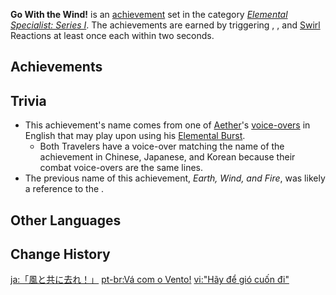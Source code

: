 {{Achievement Set Infobox
|primogems    = {{Achievement/Primogems|Go With the Wind!}}
|total        = {{Achievement/Total|Go With the Wind!}}
|category     = Elemental Specialist: Series I
}}
'''Go With the Wind!''' is an [[achievement]] set in the category ''[[Elemental Specialist: Series I]]''. The achievements are earned by triggering {{Cryo}}, {{Hydro}}, {{Pyro}} and {{Electro}} [[Swirl]] Reactions at least once each within two seconds.

==Achievements==
{{Achievements by Category Table|Go With the Wind!}}
<!--
==Notes==
-->
==Trivia==
* This achievement's name comes from one of [[Aether]]'s [[Traveler/Voice-Overs#Combat|voice-overs]] in English that may play upon using his {{Anemo}} [[Gust Surge|Elemental Burst]].
** Both Travelers have a voice-over matching the name of the achievement in Chinese, Japanese, and Korean because their combat voice-overs are the same lines.
* The previous name of this achievement, ''Earth, Wind, and Fire'', was likely a reference to the {{w|Earth, Wind & Fire|eponymous American band}}.

==Other Languages==
{{Other Languages
|en      = Go With the Wind!
|zhs     = 「随风而去吧！」
|zhs_rm  = "Suífēngérqù ba!"
|zht     = 「隨風而去吧！」
|zht_rm  = "Suífēngérqù ba!"
|zh_tl   = "Go With the Wind!"
|ja      = 「風と共に去れ！」
|ja_rm   = "Kaze to Tomo ni Sare!"
|ja_tl   = "Go With the Wind!"
|ko      = 「바람과 함께 사라져라！」
|ko_rm   = "Barmagwa Hamkke Sarajyeora!"
|ko_tl   = "Go With the Wind!"
|es      = “¡Que se forme un vendaval!”
|es_tl   = "Let a Wind Storm Be Formed!"
|fr      = «&nbsp;Disparaissez avec le vent !&nbsp;»
|fr_tl   = "Disappear With the Wind!"
|ru      = Попутного ветра!
|ru_tl   = Have a Favorable Wind!
|th      = "โผบินไปกับสายลม"
|th_rm   = 
|th_tl   = 
|vi      = "Hãy để gió cuốn đi"
|vi_tl   = "Let the Wind Swept Away"
|de      = „Geh mit dem Wind!“
|de_tl   = "Go With the Wind!"
|id      = Pergilah Bersama Angin!
|id_tl   = Go With the Wind!
|pt      = Vá com o Vento!
|pt_tl   = 
|tr      = Rüzgara Kapıl!
|tr_tl   = Get Caught by the Wind!
|it      = Via col vento!
|it_tl   = 
}}

==Change History==
{{Change History|1.0}}
<!--
==References==
{{Reflist}}
-->

[[ja:「風と共に去れ！」]]
[[pt-br:Vá com o Vento!]]
[[vi:"Hãy để gió cuốn đi"]]